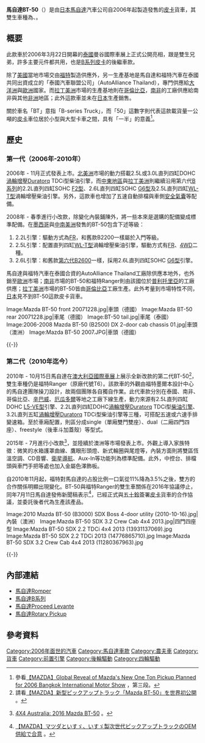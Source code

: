 {{Infobox Automobile
| image          = [[File:2012_Mazda_BT-50_(B32P)_XT_Hi-Rider_4x2_Freestyle_cab_chassis_(2012-10-26)_01.jpg|250px]]
| name           = 馬自達BT-50
| aka            = 
| manufacturer   = 馬自達
| parent_company = 
| production     = 2006年迄今
| predecessor    = [[馬自達B系列|馬自達B系列]]
| successor      = 
| class          = 緊湊型[[皮卡|皮卡]]貨車
| related        = {{link-en|福特Ranger|Ford Ranger}}、{{link-en|福特Everest|Ford Everest}}
}}

'''馬自達BT-50'''（{{lang-ja|マツダ・BT-50}}）是由[[日本|日本]][[馬自達|馬自達]]汽車公司自2006年起製造發售的[[皮卡|皮卡]]貨車，其雙生車種為{{link-en|福特Ranger|Ford Ranger}}、{{link-en|福特Everest|Ford Everest}}。

== 概要 ==
此款車於2006年3月22日開幕的[[泰國|泰國]]曼谷國際車展上正式公開亮相，跟{{link-en|福特Ranger|Ford Ranger}}是雙生兄弟，許多主要元件都共用，也是[[馬自達B系列|B系列]][[皮卡|皮卡]]的後繼車款。

除了[[美國|美國]]當地市場交由[[福特汽車|福特]]製造供應外，另一生產基地是馬自達和福特汽車在泰國共同出資成立的「泰國汽車聯盟公司」（AutoAlliance Thailand），專門供應給[[大洋洲|大洋洲]]與[[歐洲|歐洲]]國家。而[[拉丁美洲|拉丁美洲]]市場的生產基地則在[[哥倫比亞|哥倫比亞]]，[[南非|南非]]的工廠供應給南非與其他[[非洲|非洲]]地區；此外這款車並未在[[日本|日本]]生產銷售。

關於車名「BT」意指「B-series Truck」，而「50」這數字則代表這款載貨量一公噸的[[皮卡|皮卡]]車位居於小型與大型卡車之間，具有「一半」的意義<ref>參看{{ja}}[http://www.mazda.com/publicity/release/2006/200603/060309.html 【MAZDA】Global Reveal of Mazda's New One Ton Pickup Planned for 2006 Bangkok International Motor Show] {{Wayback|url=http://www.mazda.com/publicity/release/2006/200603/060309.html |date=20130420004100 }}，第三段。</ref>。

== 歷史 ==
=== 第一代（2006年-2010年） ===
{{Infobox Automobile
| image          = [[File:Mazda_BT-50_face.jpg|250px]]
| name           = 馬自達BT-50
| aka            = 
| manufacturer   = 馬自達
| parent_company = 
| production     = 2006年-2010年
| predecessor    = [[馬自達B系列|馬自達B系列]]
| successor      = 
| class          = 緊湊型/中型[[皮卡|皮卡]]貨車
| layout         = [[前置後驅|FR]] / [[四輪傳動|4WD]]
| platform       = 
| body_style     = 二/四門[[皮卡|皮卡]]貨車
| engine         = 北美洲：<br>2.5L直列四缸DOHC[[渦輪增壓器|渦輪增壓]]Duratorq TDCi型柴油引擎<br>3.0L直列四缸DOHC[[渦輪增壓器|渦輪增壓]]Duratorq TDCi型柴油引擎<br>其他地區：<br>2.2L直列四缸SOHC [[馬自達F族引擎#F2型|F2型]]引擎<br>2.6L直列四缸SOHC [[馬自達G族引擎#G6型|G6型]]引擎<br>2.5L直列四缸[[馬自達柴油引擎#直列四缸|WL-T型]]渦輪增壓柴油引擎
| transmission   = 五速手動排檔、五速自動排檔
| wheelbase      = 2,985mm-3,000mm
| length         = 4,841mm-5,169mm
| width          = 1,715mm-1,807mm
| height         = 1,622mm-1,755mm
| weight         = 1,351kg-1,457kg
| ftrack         = 
| rtrack         = 
| fuel_economy   = 
| fuel_capacity  = 70L
| related        = {{link-en|福特Ranger|Ford Ranger}}、{{link-en|福特Everest|Ford Everest}}
| similar        = 
| designer       = 
}}

2006年 - 11月正式發表上市。[[北美洲|北美洲]]市場的動力搭載2.5L或3.0L直列四缸DOHC[[渦輪增壓器|渦輪增壓]]Duratorq TDCi型柴油引擎，而[[中東地區|中東地區]]與[[拉丁美洲|拉丁美洲]]則繼續沿用第六代[[馬自達B系列#第六代（1998年迄今）|B系列]]的2.2L直列四缸SOHC [[馬自達F族引擎#F2型|F2型]]、2.6L直列四缸SOHC [[馬自達G族引擎#G6型|G6型]]及2.5L直列四缸[[馬自達柴油引擎#直列四缸|WL-T型]]渦輪增壓柴油引擎。另外，這款車也增加了五速自動排檔與車側[[安全氣囊|安全氣囊]]等配備。

2008年 - 春季進行小改款，除變化內裝鋪陳外，將一些本來是選購的配備變成標準配備。在[[墨西哥|墨西哥]]與[[拉丁美洲|中南美洲]]發售的BT-50包含下述等級：
# 2.2L引擎：驅動方式為[[前置後驅|FR]]，和舊款B2200一樣屬於入門等級。
# 2.5L引擎：配置直列四缸[[馬自達柴油引擎#直列四缸|WL-T型]]渦輪增壓柴油引擎，驅動方式有[[前置後驅|FR]]、[[四輪傳動|4WD]]二種。
# 2.6L引擎：和舊款[[馬自達B系列#第六代（1998年-2006年）|第六代B2600]]一樣，採用2.6L直列四缸SOHC [[馬自達G族引擎#G6型|G6型]]引擎。

馬自達與福特汽車在泰國合資的AutoAlliance Thailand工廠除供應本地外，也外銷至[[歐洲|歐洲]]市場；[[南非|南非]]市場的BT-50和福特Ranger則由該國位於[[比勒陀利亚|普利托里亞]]的工廠供應；[[拉丁美洲|拉丁美洲]]市場的BT-50皆由[[哥倫比亞|哥倫比亞]]工廠生產。此外考量到市場特性不同，[[日本|日本]]見不到BT-50這款皮卡貨車。

<gallery>
Image:Mazda BT-50 front 20071228.jpg|車頭（德國）
Image:Mazda BT-50 rear 20071228.jpg|車尾（德國）
Image:BT-50 tail.jpg|車尾（泰國）
Image:2006-2008 Mazda BT-50 (B2500) DX 2-door cab chassis 01.jpg|車頭（澳洲）
Image:Mazda BT-50 2007.JPG|車頭（德國）
</gallery>
{{-}}

=== 第二代（2010年迄今） ===
{{Infobox Automobile
| image          = [[File:2010_Australian_International_Motor_Show_-_20101016_SX1IS_276_-_Flickr_-_smjb.jpg|250px]]<br>[[File:2010_Australian_International_Motor_Show_-_20101016_SX1IS_275_-_Flickr_-_smjb.jpg|250px]]
| name           = 馬自達BT-50
| aka            = 
| manufacturer   = 馬自達
| parent_company = 
| production     = 2010年迄今
| predecessor    = 
| successor      = 
| class          = 中型[[皮卡|皮卡]]貨車
| layout         = [[前置後驅|FR]] / [[四輪傳動|4WD]]
| platform       = 
| body_style     = 二/四門[[皮卡|皮卡]]貨車
| engine         = 2.5L直列四缸DOHC [[馬自達L族引擎#2.5L（L5-VE型）|L5-VE型]]引擎<br>2.2L直列四缸DOHC[[渦輪增壓器|渦輪增壓]]Duratorq TDCi型[[柴油引擎|柴油引擎]]<br>3.2L直列五缸[[渦輪增壓器|渦輪增壓]]Duratorq TDCi型柴油引擎
| transmission   = 五速、六速手動排檔
| wheelbase      = 3,220mm
| length         = 5,124mm-5,373mm
| width          = 1,850mm
| height         = 1,703mm-1,804mm
| weight         = 1,457kg-1,463kg
| ftrack         = 1,560mm-1,590mm
| rtrack         = 1,560mm-1,590mm
| fuel_economy   = 
| fuel_capacity  = 80L
| related        = 福特Ranger
| similar        = 
| designer       = 
}}

2010年 - 10月15日馬自達在[[澳大利亞國際車展|澳大利亞國際車展]]上展示全新改款的第二代BT-50<ref>請看{{ja}}[http://www.mazda.co.jp/corporate/publicity/release/2010/201009/100913a.html 【MAZDA】新型ピックアップトラック「Mazda BT-50」を世界初公開] {{Wayback|url=http://www.mazda.co.jp/corporate/publicity/release/2010/201009/100913a.html |date=20110524040350 }}。</ref>，雙生車種仍是福特Ranger（原廠代號T6）。該款車的外觀由福特墨爾本設計中心的馬自達團隊操刀設計，故兩個團隊各自獨自作業。此代車款分別在泰國、南非、哥倫比亞、[[辛巴威|辛巴威]]、[[厄瓜多爾|厄瓜多爾]]等地之工廠下線生產，動力來源有2.5L直列四缸DOHC [[馬自達L族引擎#2.5L（L5-VE型）|L5-VE型]]引擎、2.2L直列四缸DOHC[[渦輪增壓器|渦輪增壓]]Duratorq TDCi型[[柴油引擎|柴油引擎]]、3.2L直列五缸[[渦輪增壓器|渦輪增壓]]Duratorq TDCi型柴油引擎等三種，可搭配五速或六速手排變速箱。至於車廂配置，則區分成single（單廂雙門雙座）、dual（二廂四門四座）、freestyle（後車斗加蓋殼）等型式。

2015年 - 7月進行小改款<ref>{{en}}[https://www.4x4australia.com.au/news/1509/2016-mazda-bt-50 4X4 Australia: 2016 Mazda BT-50] {{Wayback|url=https://www.4x4australia.com.au/news/1509/2016-mazda-bt-50 |date=20180427023729 }}。</ref>，並陸續於澳洲等市場發表上市。外觀上導入家族特徵：微笑的水箱護罩曲線、鷹眼形頭燈、新式輪圈與尾燈等，內裝方面則將雙區恆溫空調、CD音響、[[卫星导航系统|衛星導航]]、Aux-In等功能列為標準配備。此外，中控台、排檔頭與車門手把等處也加入金屬色澤飾板。

自2010年11月起，福特對馬自達的占股比例一口氣從11%降為3.5%之後，雙方的合作關係明顯出現變化。BT-50與福特Ranger的雙生車關係在2016年協議停止，同年7月11日馬自達發佈新聞稿表示<ref>{{ja}}[http://www2.mazda.com/ja/publicity/release/2016/201607/160711b.pdf 【MAZDA】マツダといすゞ、いすゞ製次世代ピックアップトラックのOEM 供給で合意] {{Wayback|url=http://www2.mazda.com/ja/publicity/release/2016/201607/160711b.pdf |date=20160822060447 }}。</ref>，已經正式與[[五十鈴|五十鈴]]簽署[[皮卡|皮卡]]貨車的合作協議，並委託後者代為生產該產品。

<gallery>
Image:2010 Mazda BT-50 (B3000) SDX Boss 4-door utility (2010-10-16).jpg|內裝（澳洲）
Image:Mazda BT-50 SDX 3.2 Crew Cab 4x4 2013.jpg|四門四座型
Image:Mazda BT-50 SDX 2.2 TDCi 4x4 2013 (13931137069).jpg
Image:Mazda BT-50 SDX 2.2 TDCi 2013 (14776865710).jpg
Image:Mazda BT-50 SDX 3.2 Crew Cab 4x4 2013 (11280367963).jpg
</gallery>
{{-}}

== 內部連結 ==
* [[馬自達Romper|馬自達Romper]]
* [[馬自達B系列|馬自達B系列]]
* [[馬自達Proceed_Levante|馬自達Proceed Levante]]
* [[馬自達Rotary_Pickup|馬自達Rotary Pickup]]

== 參考資料 ==
{{reflist}}

{{Mazda}}

[[Category:2006年面世的汽車|Category:2006年面世的汽車]]
[[Category:馬自達車款|Category:馬自達車款]]
[[Category:農夫車|Category:農夫車]]
[[Category:貨車|Category:貨車]]
[[Category:前置引擎|Category:前置引擎]]
[[Category:後輪驅動|Category:後輪驅動]]
[[Category:四輪驅動|Category:四輪驅動]]